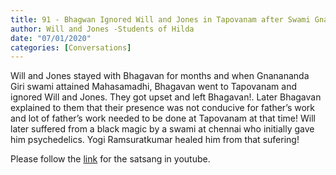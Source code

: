 ```yaml
---
title: 91 - Bhagwan Ignored Will and Jones in Tapovanam after Swami Gnanandha Giri's Samadhi.
author: Will and Jones -Students of Hilda
date: "07/01/2020"
categories: [Conversations]
---
```

Will and Jones stayed with Bhagavan for months and when Gnanananda Giri swami attained Mahasamadhi, Bhagavan went to Tapovanam and ignored Will and Jones. They got upset and left Bhagavan!. Later Bhagavan explained to them that their presence was not conducive for father's work and lot of father's work needed to be done at Tapovanam at that time! Will later suffered from a black magic by a swami at chennai who initially gave him psychedelics. Yogi Ramsuratkumar healed him from that sufering! 
 
Please follow the [link](https://youtu.be/WvB7FB1jd4I) for the satsang in youtube.
